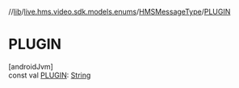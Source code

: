 //[lib](/api-reference/android/v2/home/content)/[live.hms.video.sdk.models.enums](../index)/[HMSMessageType](index)/[PLUGIN](-p-l-u-g-i-n)

# PLUGIN

[androidJvm]\
const val [PLUGIN](-p-l-u-g-i-n): [String](https://kotlinlang.org/api/latest/jvm/stdlib/kotlin/-string/index.html)
